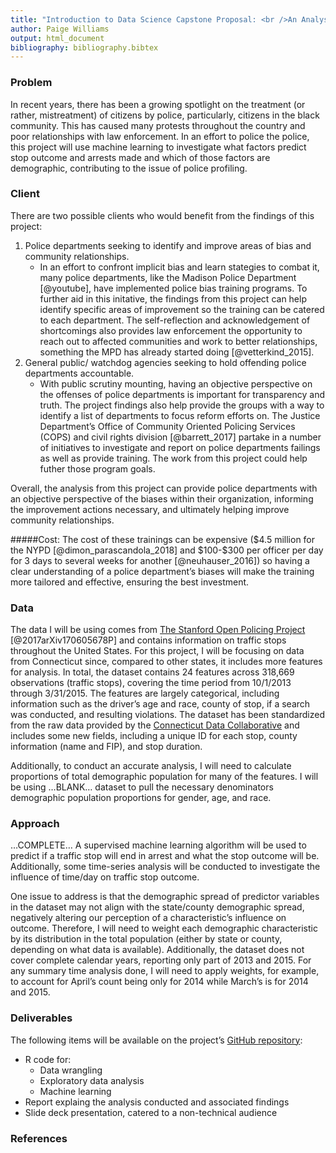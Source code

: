 ```yaml
---
title: "Introduction to Data Science Capstone Proposal: <br />An Analysis of Connecticut Police Traffic Stops"
author: Paige Williams
output: html_document
bibliography: bibliography.bibtex
---
```


### Problem
In recent years, there has been a growing spotlight on the treatment (or rather, mistreatment) of citizens by police, particularly, citizens in the black community. This has caused many protests throughout the country and poor relationships with law enforcement. In an effort to police the police, this project will use machine learning to investigate what factors predict stop outcome and arrests made and which of those factors are demographic, contributing to the issue of police profiling. 


### Client
There are two possible clients who would benefit from the findings of this project:<br /> 

1. Police departments seeking to identify and improve areas of bias and community relationships.
    + In an effort to confront implicit bias and learn stategies to combat it, many police departments, like the Madison Police Department [@youtube], have implemented police bias training programs. To further aid in this initative, the findings from this project can help identify specific areas of improvement so the training can be catered to each department. The self-reflection and acknowledgement of shortcomings also provides law enforcement the opportunity to reach out to affected communities and work to better relationships, something the MPD has already started doing [@vetterkind_2015].
2. General public/ watchdog agencies seeking to hold offending police departments accountable.
    + With public scrutiny mounting, having an objective perspective on the offenses of police departments is important for transparency and truth. The project findings also help provide the groups with a way to identify a list of departments to focus reform efforts on. The Justice Department's Office of Community Oriented Policing Services (COPS) and civil rights division [@barrett_2017] partake in a number of initiatives to investigate and report on police departments failings as well as provide training. The work from this project could help futher those program goals.  
    
Overall, the analysis from this project can provide police departments with an objective perspective of the biases within their organization, informing the improvement actions necessary, and ultimately helping improve community relationships. 

#####Cost: 
The cost of these trainings can be expensive (\$4.5 million for the NYPD [@dimon_parascandola_2018] and \$100-\$300 per officer per day for 3 days to several weeks for another [@neuhauser_2016]) so having a clear understanding of a police department's biases will make the training more tailored and effective, ensuring the best investment.

### Data
The data I will be using comes from [The Stanford Open Policing Project](https://openpolicing.stanford.edu/) [@2017arXiv170605678P] and contains information on traffic stops throughout the United States. For this project, I will be focusing on data from Connecticut since, compared to other states, it includes more features for analysis. In total, the dataset contains 24 features across 318,669 observations (traffic stops), covering the time period from 10/1/2013 through 3/31/2015. The features are largely categorical, including information such as the driver's age and race, county of stop, if a search was conducted, and resulting violations. The dataset has been standardized from the raw data provided by the [Connecticut Data Collaborative](http://ctrp3.ctdata.org/rawdata/) and  includes some new fields, including a unique ID for each stop, county information (name and FIP), and stop duration.

Additionally, to conduct an accurate analysis, I will need to calculate proportions of total demographic population for many of the features. I will be using ...BLANK... dataset to pull the necessary denominators demographic population proportions for gender, age, and race.  


### Approach
...COMPLETE...
A supervised machine learning algorithm will be used to predict if a traffic stop will end in arrest and what the stop outcome will be. Additionally, some time-series analysis will be conducted to investigate the influence of time/day on traffic stop outcome. 

One issue to address is that the demographic spread of predictor variables in the dataset may not align with the state/county demographic spread, negatively altering our perception of a characteristic's influence on outcome. Therefore, I will need to weight each demographic characteristic by its distribution in the total population (either by state or county, depending on what data is available). Additionally, the dataset does not cover complete calendar years, reporting only part of 2013 and 2015. For any summary time analysis done, I will need to apply weights, for example, to account for April's count being only for 2014 while March's is for 2014 and 2015. 

### Deliverables
The following items will be available on the project's [GitHub repository](https://github.com/paigewil/capstone):<br /> 

* R code for:
    + Data wrangling
    + Exploratory data analysis
    + Machine learning
* Report explaing the analysis conducted and associated findings
* Slide deck presentation, catered to a non-technical audience


### References

